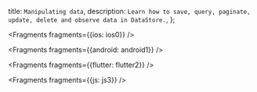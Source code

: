   title: `Manipulating data`,
  description: `Learn how to save, query, paginate, update, delete and observe data in DataStore.`,
};


<Fragments fragments={{ios: ios0}} />


<Fragments fragments={{android: android1}} />


<Fragments fragments={{flutter: flutter2}} />


<Fragments fragments={{js: js3}} />